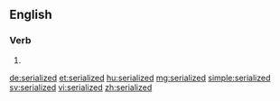 ==English==

===Verb===
{{head|en|verb form}}

# {{en-past of|serialize}}

[[de:serialized]]
[[et:serialized]]
[[hu:serialized]]
[[mg:serialized]]
[[simple:serialized]]
[[sv:serialized]]
[[vi:serialized]]
[[zh:serialized]]